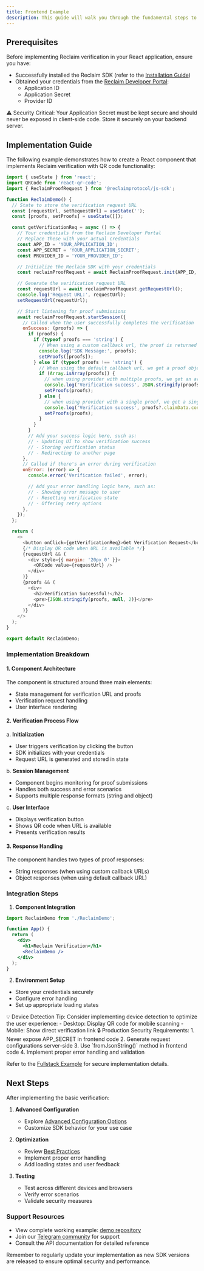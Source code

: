 ```yaml
---
title: Frontend Example
description: This guide will walk you through the fundamental steps to integrate Reclaim's proof verification system into your React application.
---
```


## Prerequisites

Before implementing Reclaim verification in your React application, ensure you have:

- Successfully installed the Reclaim SDK (refer to the [Installation Guide](./installation))
- Obtained your credentials from the [Reclaim Developer Portal](https://dev.reclaimprotocol.org/):
  - Application ID
  - Application Secret
  - Provider ID

<Callout type="warning">
⚠️ Security Critical: Your Application Secret must be kept secure and should never be exposed in client-side code. Store it securely on your backend server.
</Callout>

## Implementation Guide

The following example demonstrates how to create a React component that implements Reclaim verification with QR code functionality:

```javascript
import { useState } from 'react';
import QRCode from 'react-qr-code';
import { ReclaimProofRequest } from '@reclaimprotocol/js-sdk';

function ReclaimDemo() {
  // State to store the verification request URL
  const [requestUrl, setRequestUrl] = useState('');
  const [proofs, setProofs] = useState([]);

  const getVerificationReq = async () => {
    // Your credentials from the Reclaim Developer Portal
    // Replace these with your actual credentials
    const APP_ID = 'YOUR_APPLICATION_ID';
    const APP_SECRET = 'YOUR_APPLICATION_SECRET';
    const PROVIDER_ID = 'YOUR_PROVIDER_ID';

    // Initialize the Reclaim SDK with your credentials
    const reclaimProofRequest = await ReclaimProofRequest.init(APP_ID, APP_SECRET, PROVIDER_ID);

    // Generate the verification request URL
    const requestUrl = await reclaimProofRequest.getRequestUrl();
    console.log('Request URL:', requestUrl);
    setRequestUrl(requestUrl);

    // Start listening for proof submissions
    await reclaimProofRequest.startSession({
      // Called when the user successfully completes the verification
      onSuccess: (proofs) => {
        if (proofs) {
          if (typeof proofs === 'string') {
            // When using a custom callback url, the proof is returned to the callback url and we get a message instead of a proof
            console.log('SDK Message:', proofs);
            setProofs([proofs]);
          } else if (typeof proofs !== 'string') {
            // When using the default callback url, we get a proof object in the response
            if (Array.isArray(proofs)) {
              // when using provider with multiple proofs, we get an array of proofs
              console.log('Verification success', JSON.stringify(proofs.map(p => p.claimData.context)));
              setProofs(proofs);
            } else {
              // when using provider with a single proof, we get a single proof object
              console.log('Verification success', proofs?.claimData.context);
              setProofs(proofs);
            }
          }
        }
        // Add your success logic here, such as:
        // - Updating UI to show verification success
        // - Storing verification status
        // - Redirecting to another page
      },
      // Called if there's an error during verification
      onError: (error) => {
        console.error('Verification failed', error);

        // Add your error handling logic here, such as:
        // - Showing error message to user
        // - Resetting verification state
        // - Offering retry options
      },
    });
  };

  return (
    <>
      <button onClick={getVerificationReq}>Get Verification Request</button>
      {/* Display QR code when URL is available */}
      {requestUrl && (
        <div style={{ margin: '20px 0' }}>
          <QRCode value={requestUrl} />
        </div>
      )}
      {proofs && (
        <div>
          <h2>Verification Successful!</h2>
          <pre>{JSON.stringify(proofs, null, 2)}</pre>
        </div>
      )}
    </>
  );
}

export default ReclaimDemo;
```

### Implementation Breakdown

#### 1. Component Architecture
The component is structured around three main elements:
- State management for verification URL and proofs
- Verification request handling
- User interface rendering

#### 2. Verification Process Flow

a. **Initialization**
- User triggers verification by clicking the button
- SDK initializes with your credentials
- Request URL is generated and stored in state

b. **Session Management**
- Component begins monitoring for proof submissions
- Handles both success and error scenarios
- Supports multiple response formats (string and object)

c. **User Interface**
- Displays verification button
- Shows QR code when URL is available
- Presents verification results

#### 3. Response Handling

The component handles two types of proof responses:
- String responses (when using custom callback URLs)
- Object responses (when using default callback URL)

### Integration Steps

1. **Component Integration**
```jsx
import ReclaimDemo from './ReclaimDemo';

function App() {
  return (
    <div>
      <h1>Reclaim Verification</h1>
      <ReclaimDemo />
    </div>
  );
}
```

2. **Environment Setup**
- Store your credentials securely
- Configure error handling
- Set up appropriate loading states

<Callout type="info">
💡 Device Detection Tip: Consider implementing device detection to optimize the user experience:
- Desktop: Display QR code for mobile scanning
- Mobile: Show direct verification link
</Callout>

<Callout type="warning">
🔒 Production Security Requirements:
1. Never expose APP_SECRET in frontend code
2. Generate request configurations server-side
3. Use `fromJsonString()` method in frontend code
4. Implement proper error handling and validation

Refer to the [Fullstack Example](./fullstack-example) for secure implementation details.
</Callout>

## Next Steps

After implementing the basic verification:

1. **Advanced Configuration**
   - Explore [Advanced Configuration Options](../advance-configurations/advance-options)
   - Customize SDK behavior for your use case

2. **Optimization**
   - Review [Best Practices](./best-practices)
   - Implement proper error handling
   - Add loading states and user feedback

3. **Testing**
   - Test across different devices and browsers
   - Verify error scenarios
   - Validate security measures

### Support Resources

- View complete working example: [demo repository](https://gitlab.reclaimprotocol.org/starterpacks/demo-js-sdk)
- Join our [Telegram community](https://t.me/protocolreclaim) for support
- Consult the API documentation for detailed reference

Remember to regularly update your implementation as new SDK versions are released to ensure optimal security and performance.